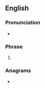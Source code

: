 {{also|stid}}
==English==

===Pronunciation===
* {{audio|En-au-STID.ogg|Audio (AU)|lang=en}}

===Phrase===
{{en-phrase}}

# {{lb|en|UK|slang|used in [[graffiti]]}} {{initialism of|[[still]] [[true]] if [[destroy]]ed|lang=en}}

===Anagrams===
* {{anagrams|en|a=dist|Dist.|IDST|IDTS|IDTs|TIDS|TIDs|dist|dist.|dits}}